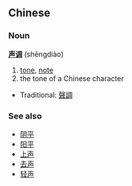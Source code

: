 ==Chinese==
===Noun===
'''[[声]][[调]]''' (shēngdiào)

# [[tone]], [[note]]
# the tone of a Chinese character

*Traditional: [[聲調]]

===See also===
*[[阴平]]
*[[阳平]]
*[[上声]]
*[[去声]]
*[[轻声]]
